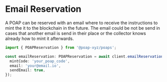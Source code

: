 # Email Reservation

A POAP can be reserved with an email where to receive the instructions to mint
the it to the blockchain in the future. The email could be not be send in cases
that another email is send in their place or the collector knows already how to
mint it afterwards.

```typescript
import { POAPReservation } from '@poap-xyz/poaps';

const emailReservation: POAPReservation = await client.emailReservation({
  mintCode: 'your_poap_code',
  email: 'your@email.io',
  sendEmail: true,
});
```
